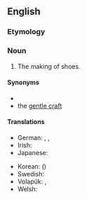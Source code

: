 ==English==
{{wikipedia}}

===Etymology===
{{affix|en|shoe|making}}

===Noun===
{{en-noun|-}}

# The making of shoes.

====Synonyms====
* {{l|en|cordwainery}}
* the [[gentle craft]]

====Translations====
{{trans-top|shoemaking}}
* German: {{t|de|Schuhherstellung|f}}, {{t|de|Schuhmacherei|f}}, {{t|de|Schusterei|f}}
* Irish: {{t|ga|gréasaíocht|f}}
* Japanese: {{t+|ja|製靴|tr=せいか, seika}}
{{trans-mid}}
* Korean: {{t+|ko|제화}} ({{t+|ko|製靴|sc=Hani}})
* Swedish: {{t+|sv|skomakeri|n}}
* Volapük: {{t|vo|jukimek}}, {{t|vo|jukimekam}}
* Welsh: {{t|cy|cryddiaeth|f}}
{{trans-bottom}}
